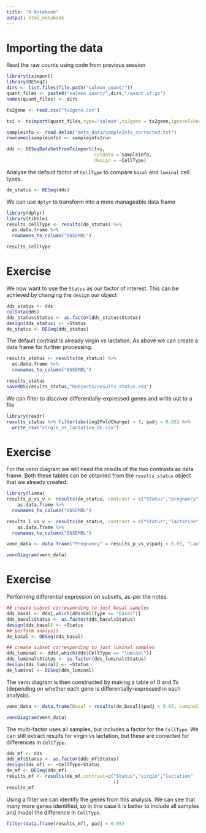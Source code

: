 ```yaml
---
title: "R Notebook"
output: html_notebook
---
```



# Importing the data

Read the raw counts using code from previous session

```r
library(tximport)
library(DESeq2)
dirs <- list.files(file.path("salmon_quant/"))
quant_files <- paste0("salmon_quant/",dirs,"/quant.sf.gz")
names(quant_files) <- dirs

tx2gene <- read.csv("tx2gene.csv")

txi <- tximport(quant_files,type="salmon",tx2gene = tx2gene,ignoreTxVersion = TRUE)

sampleinfo <- read.delim("meta_data/sampleInfo_corrected.txt")
rownames(sampleinfo) <- sampleinfo$run

dds <- DESeqDataSetFromTximport(txi, 
                                colData = sampleinfo,
                                design = ~CellType)

```

Analyse the default factor of `CellType` to compare `basal` and `luminal` cell types.

```r
de_status <- DESeq(dds)
```

We can use `dplyr` to transform into a more manageable data frame

```r
library(dplyr)
library(tibble)
results_cellType <- results(de_status) %>%
  as.data.frame %>% 
  rownames_to_column("ENSEMBL")  

results_cellType
```


# Exercise

We now want to use the `Status` as our factor of interest. This can be achieved by changing the `design` our object

```r
dds_status <- dds
colData(dds)
dds_status$Status <- as.factor(dds_status$Status)
design(dds_status) <- ~Status
de_status <- DESeq(dds_status)
```

The default contrast is already virgin vs lactation. As above we can create a data frame for further processing.

```r
results_status <- results(de_status) %>%
  as.data.frame %>% 
  rownames_to_column("ENSEMBL")  

results_status
saveRDS(results_status,"Robjects/results_status.rds")
```

We can filter to discover differentially-expressed genes and write out to a file

```r
library(readr)
results_status %>% filter(abs(log2FoldChange) > 1, padj < 0.05) %>% 
  write_csv("virgin_vs_lactation_DE.csv")
```

# Exercise

For the venn diagram we will need the results of the two contrasts as data frame. Both these tables can be obtained from the `results_status` object that we already created.

```r
library(limma)
results_p_vs_v <- results(de_status, contrast = c("Status","pregnancy","virgin")) %>% 
    as.data.frame %>% 
  rownames_to_column("ENSEMBL")  

results_l_vs_v <- results(de_status, contrast = c("Status","lactation","virgin")) %>% 
    as.data.frame %>% 
  rownames_to_column("ENSEMBL")  

venn_data <- data.frame("Pregnancy" = results_p_vs_v$padj < 0.05, "Lactation" = results_l_vs_v$padj < 0.05)

vennDiagram(venn_data)
```

# Exercise

Performing differential expression on subsets, as-per the notes.

```r
## create subset corresponding to just basal samples
dds_basal <- dds[,which(dds$CellType == "basal")]
dds_basal$Status <- as.factor(dds_basal$Status)
design(dds_basal) <- ~Status
## perform analysis
de_basal <- DESeq(dds_basal)
```

```r
## create subset corresponding to just luminal samples
dds_luminal <- dds[,which(dds$CellType == "luminal")]
dds_luminal$Status <- as.factor(dds_luminal$Status)
design(dds_luminal) <- ~Status
de_luminal <- DESeq(dds_luminal)
```

The venn diagram is then constructed by making a table of 0 and 1's (depending on whether each gene is differentially-expressed in each analysis).

```r
venn_data <- data.frame(Basal = results(de_basal)$padj < 0.05, Luminal  = results(de_luminal)$padj<0.05)

vennDiagram(venn_data)
```
The multi-factor uses all samples, but includes a factor for the `CellType`. We can still extract results for virgin vs lactation, but these are corrected for differences in `CellType`.

```r
dds_mf <- dds
dds_mf$Status <- as.factor(dds_mf$Status)
design(dds_mf) <- ~CellType+Status
de_mf <- DESeq(dds_mf)
results_mf <- results(de_mf,contrast=c("Status","virgin","lactation"
                                       ))
results_mf
```

Using a filter we can identify the genes from this analysis. We can see that many more genes identified, so in this case it is better to include all samples and model the difference in `CellType`.

```r
filter(data.frame(results_mf), padj < 0.05)
```



